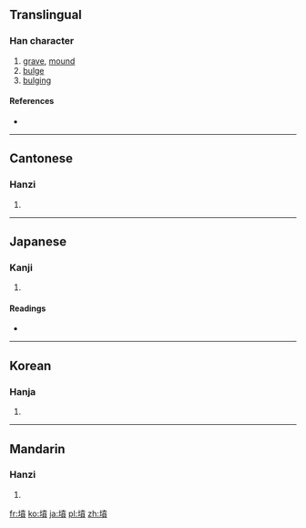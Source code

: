 {{also|坟}}
==Translingual==

===Han character===
{{Han char|rn=32|rad=土|as=12|sn=15|four=4418<sub>6</sub>|canj=土十廿金 (GJTC)}}

# [[grave]], [[mound]]
# [[bulge]]
# [[bulging]]

====References====
* {{Han ref|kx=0239.180|dkj=05488|dj=0479.030|hdz=10485.060|uh=58B3|ud=22707|bh=BC58|bd=48216}}

----

==Cantonese==

===Hanzi===
{{yue-hanzi|jyut=|y=fan4|sim=坟}}

# {{defn|lang=yue|sort=土12}}

----

==Japanese==

===Kanji===
{{ja-kanji|grade=c|rs=土12}}

# {{defn|lang=ja|sort=土12}}

====Readings====
* {{ja-readings|on=[[ふん]] (fun)|kun=[[はか]] (haka)}}

----

==Korean==

===Hanja===
{{ko-hanja|hangeul=분|rv=bun|mr=pun}}

# {{defn|lang=ko|sort=土12}}

----

==Mandarin==

===Hanzi===
{{cmn-hanzi|sim=坟|pin=[[fén]] ([[fen2]])|wg=fen<sup>2</sup>}}

# {{defn|lang=cmn|sort=土12}}

[[fr:墳]]
[[ko:墳]]
[[ja:墳]]
[[pl:墳]]
[[zh:墳]]